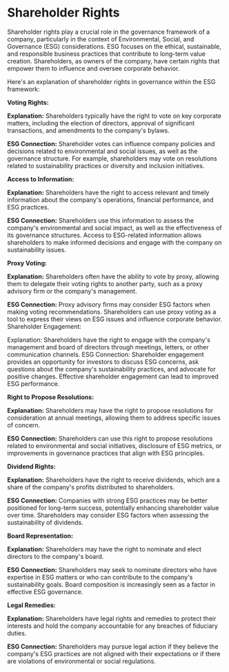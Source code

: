 # Shareholder Rights

Shareholder rights play a crucial role in the governance framework of a company, particularly in the context of Environmental, Social, and Governance (ESG) considerations. ESG focuses on the ethical, sustainable, and responsible business practices that contribute to long-term value creation. Shareholders, as owners of the company, have certain rights that empower them to influence and oversee corporate behavior. 

Here's an explanation of shareholder rights in governance within the ESG framework:

**Voting Rights:**

**Explanation:** Shareholders typically have the right to vote on key corporate matters, including the election of directors, approval of significant transactions, and amendments to the company's bylaws.

**ESG Connection:** Shareholder votes can influence company policies and decisions related to environmental and social issues, as well as the governance structure. For example, shareholders may vote on resolutions related to sustainability practices or diversity and inclusion initiatives.

**Access to Information:**

**Explanation:** Shareholders have the right to access relevant and timely information about the company's operations, financial performance, and ESG practices.

**ESG Connection:** Shareholders use this information to assess the company's environmental and social impact, as well as the effectiveness of its governance structures. Access to ESG-related information allows shareholders to make informed decisions and engage with the company on sustainability issues.

**Proxy Voting:**

**Explanation:** Shareholders often have the ability to vote by proxy, allowing them to delegate their voting rights to another party, such as a proxy advisory firm or the company's management.

**ESG Connection:** Proxy advisory firms may consider ESG factors when making voting recommendations. Shareholders can use proxy voting as a tool to express their views on ESG issues and influence corporate behavior.
Shareholder Engagement:

Explanation: Shareholders have the right to engage with the company's management and board of directors through meetings, letters, or other communication channels.
ESG Connection: Shareholder engagement provides an opportunity for investors to discuss ESG concerns, ask questions about the company's sustainability practices, and advocate for positive changes. Effective shareholder engagement can lead to improved ESG performance.

**Right to Propose Resolutions:**

**Explanation:** Shareholders may have the right to propose resolutions for consideration at annual meetings, allowing them to address specific issues of concern.

**ESG Connection:** Shareholders can use this right to propose resolutions related to environmental and social initiatives, disclosure of ESG metrics, or improvements in governance practices that align with ESG principles.

**Dividend Rights:**

**Explanation:** Shareholders have the right to receive dividends, which are a share of the company's profits distributed to shareholders.

**ESG Connection:** Companies with strong ESG practices may be better positioned for long-term success, potentially enhancing shareholder value over time. Shareholders may consider ESG factors when assessing the sustainability of dividends.

**Board Representation:**

**Explanation:** Shareholders may have the right to nominate and elect directors to the company's board.

**ESG Connection:** Shareholders may seek to nominate directors who have expertise in ESG matters or who can contribute to the company's sustainability goals. Board composition is increasingly seen as a factor in effective ESG governance.

**Legal Remedies:**

**Explanation:** Shareholders have legal rights and remedies to protect their interests and hold the company accountable for any breaches of fiduciary duties.

**ESG Connection:** Shareholders may pursue legal action if they believe the company's ESG practices are not aligned with their expectations or if there are violations of environmental or social regulations.